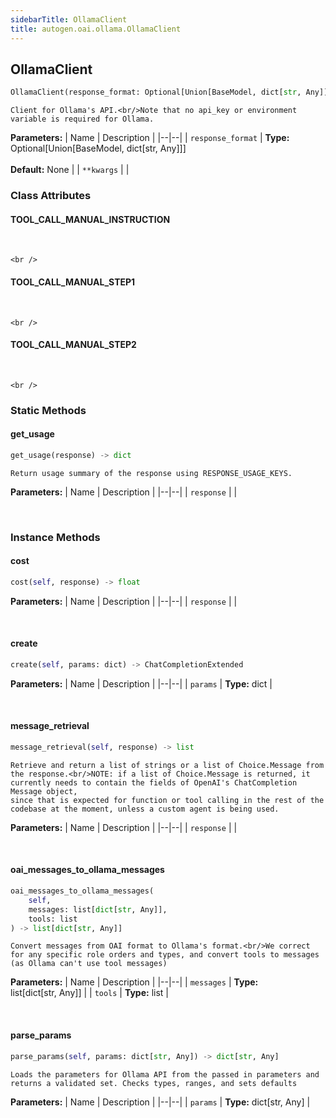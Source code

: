 ```yaml
---
sidebarTitle: OllamaClient
title: autogen.oai.ollama.OllamaClient
---
```

<h2 id="autogen.oai.ollama.OllamaClient" class="doc doc-heading">
    <code class="doc-symbol doc-symbol-heading doc-symbol-class"></code>
    <span class="doc doc-object-name doc-class-name">OllamaClient</span>
</h2>

```python
OllamaClient(response_format: Optional[Union[BaseModel, dict[str, Any]]] = None, **kwargs)
```

    Client for Ollama's API.<br/>Note that no api_key or environment variable is required for Ollama.

<b>Parameters:</b>
| Name | Description |
|--|--|
| `response_format` | **Type:** Optional[Union[BaseModel, dict[str, Any]]]<br/><br/>**Default:** None |
| `**kwargs` |  |

### Class Attributes

<code class="doc-symbol doc-symbol-heading doc-symbol-attribute"></code>
#### TOOL_CALL_MANUAL_INSTRUCTION
<br />

    <br />

<code class="doc-symbol doc-symbol-heading doc-symbol-attribute"></code>
#### TOOL_CALL_MANUAL_STEP1
<br />

    <br />

<code class="doc-symbol doc-symbol-heading doc-symbol-attribute"></code>
#### TOOL_CALL_MANUAL_STEP2
<br />

    <br />

### Static Methods

<code class="doc-symbol doc-symbol-heading doc-symbol-method"></code>
#### get_usage

```python
get_usage(response) -> dict
```

    Return usage summary of the response using RESPONSE_USAGE_KEYS.

<b>Parameters:</b>
| Name | Description |
|--|--|
| `response` |  |

<br />

### Instance Methods

<code class="doc-symbol doc-symbol-heading doc-symbol-method"></code>
#### cost

```python
cost(self, response) -> float
```

    

<b>Parameters:</b>
| Name | Description |
|--|--|
| `response` |  |

<br />

<code class="doc-symbol doc-symbol-heading doc-symbol-method"></code>
#### create

```python
create(self, params: dict) -> ChatCompletionExtended
```

    

<b>Parameters:</b>
| Name | Description |
|--|--|
| `params` | **Type:** dict |

<br />

<code class="doc-symbol doc-symbol-heading doc-symbol-method"></code>
#### message_retrieval

```python
message_retrieval(self, response) -> list
```

    Retrieve and return a list of strings or a list of Choice.Message from the response.<br/>NOTE: if a list of Choice.Message is returned, it currently needs to contain the fields of OpenAI's ChatCompletion Message object,
    since that is expected for function or tool calling in the rest of the codebase at the moment, unless a custom agent is being used.

<b>Parameters:</b>
| Name | Description |
|--|--|
| `response` |  |

<br />

<code class="doc-symbol doc-symbol-heading doc-symbol-method"></code>
#### oai_messages_to_ollama_messages

```python
oai_messages_to_ollama_messages(
    self,
    messages: list[dict[str, Any]],
    tools: list
) -> list[dict[str, Any]]
```

    Convert messages from OAI format to Ollama's format.<br/>We correct for any specific role orders and types, and convert tools to messages (as Ollama can't use tool messages)

<b>Parameters:</b>
| Name | Description |
|--|--|
| `messages` | **Type:** list[dict[str, Any]] |
| `tools` | **Type:** list |

<br />

<code class="doc-symbol doc-symbol-heading doc-symbol-method"></code>
#### parse_params

```python
parse_params(self, params: dict[str, Any]) -> dict[str, Any]
```

    Loads the parameters for Ollama API from the passed in parameters and returns a validated set. Checks types, ranges, and sets defaults

<b>Parameters:</b>
| Name | Description |
|--|--|
| `params` | **Type:** dict[str, Any] |

<br />